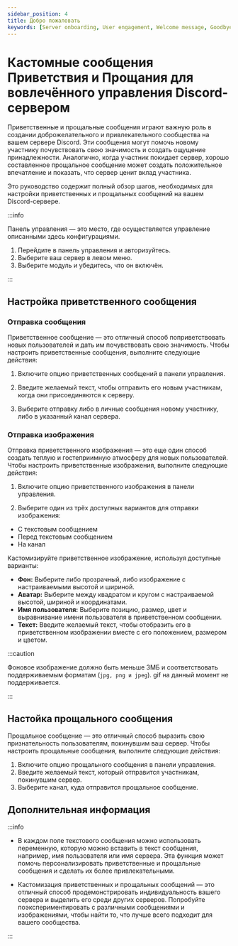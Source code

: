 ```yaml
---
sidebar_position: 4
title: Добро пожаловать
keywords: [Server onboarding, User engagement, Welcome message, Goodbye message, Customization] 
---
```



# Кастомные сообщения Приветствия и Прощания для вовлечённого управления Discord-сервером

Приветственные и прощальные сообщения играют важную роль в создании доброжелательного и привлекательного сообщества на вашем сервере Discord. Эти сообщения могут помочь новому участнику почувствовать свою значимость и создать ощущение принадлежности. Аналогично, когда участник покидает сервер, хорошо составленное прощальное сообщение может создать положительное впечатление и показать, что сервер ценит вклад участника.

Это руководство содержит полный обзор шагов, необходимых для настройки приветственных и прощальных сообщений на вашем Discord-сервере.

:::info

Панель управления — это место, где осуществляется управление описанными здесь конфигурациями.

1. Перейдите в панель управления и авторизуйтесь. 
2. Выберите ваш сервер в левом меню.
3. Выберите модуль и убедитесь, что он включён. 

:::

## Настройка приветственного сообщения

### Отправка сообщения

Приветственное сообщение — это отличный способ поприветствовать новых пользователей и дать им почувствовать свою значимость. Чтобы настроить приветственные сообщения, выполните следующие действия:

1. Включите опцию приветственных сообщений в панели управления. 

2. Введите желаемый текст, чтобы отправить его новым участникам, когда они присоединяются к серверу. 

3. Выберите отправку либо в личные сообщения новому участнику, либо в указанный канал сервера.

### Отправка изображения

Отправка приветственного изображения — это еще один способ создать теплую и гостеприимную атмосферу для новых пользователей. Чтобы настроить приветственные изображения, выполните следующие действия:

1. Включите опцию приветственного изображения в панели управления.

2. Выберите один из трёх доступных вариантов для отправки изображения:

- С текстовым сообщением
- Перед текстовым сообщением
- На канал

Кастомизируйте приветственное изображение, используя доступные варианты:

- **Фон:** Выберите либо прозрачный, либо изображение с настраиваемыми высотой и шириной.
- **Аватар:** Выберите между квадратом и кругом с настраиваемой высотой, шириной и координатами.
- **Имя пользователя:** Выберите позицию, размер, цвет и выравнивание имени пользователя в приветственном сообщении.
- **Текст:** Введите желаемый текст, чтобы отобразить его в приветственном изображении вместе с его положением, размером и цветом.

:::caution 

Фоновое изображение должно быть меньше 3МБ и соответствовать поддерживаемым форматам (`jpg, png и jpeg`). gif на данный момент не поддерживается.

:::

## Настойка прощального сообщения

Прощальное сообщение — это отличный способ выразить свою признательность пользователям, покинувшим ваш сервер. Чтобы настроить прощальные сообщения, выполните следующие действия:

1. Включите опцию прощального сообщения в панели управления.
2. Введите желаемый текст, который отправится участникам, покинувшим сервер.
3. Выберите канал, куда отправится прощальное сообщение.

## Дополнительная информация

:::info 

- В каждом поле текстового сообщения можно использовать переменную, которую можно вставить в текст сообщения, например, имя пользователя или имя сервера. Эта функция может помочь персонализировать приветственные и прощальные сообщения и сделать их более привлекательными.

- Кастомизация приветственных и прощальных сообщений — это отличный способ продемонстрировать индивидуальность вашего сервера и выделить его среди других серверов. Попробуйте поэкспериментировать с различными сообщениями и изображениями, чтобы найти то, что лучше всего подходит для вашего сообщества.

:::
